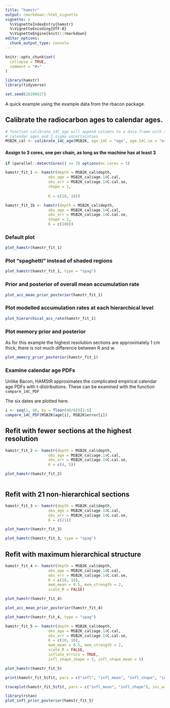 ```yaml
---
title: "hamstr"
output: rmarkdown::html_vignette
vignette: >
  %\VignetteIndexEntry{hamstr}
  %\VignetteEncoding{UTF-8}
  %\VignetteEngine{knitr::rmarkdown}
editor_options: 
  chunk_output_type: console
---
```


```r
knitr::opts_chunk$set(
  collapse = TRUE,
  comment = "#>"
)
```

```r
library(hamstr)
library(tidyverse)

set.seed(20200827)
```


A quick example using the example data from the rbacon package.


## Calibrate the radiocarbon ages to calendar ages.

```r
# function calibrate_14C_age will append columns to a data.frame with the 
# calendar ages and 1 sigma uncertainties
MSB2K_cal <- calibrate_14C_age(MSB2K, age.14C = "age", age.14C.se = "error")
```

#### Assign to 3 cores, one per chain, as long as the machine has at least 3

```r
if (parallel::detectCores() >= 3) options(mc.cores = 3)
```

```r
hamstr_fit_1 <- hamstr(depth = MSB2K_cal$depth,
                   obs_age = MSB2K_cal$age.14C.cal,
                   obs_err = MSB2K_cal$age.14C.cal.se,
                   shape = 1,
                  
                   K = c(10, 10))

hamstr_fit_1b <- hamstr(depth = MSB2K_cal$depth,
                   obs_age = MSB2K_cal$age.14C.cal,
                   obs_err = MSB2K_cal$age.14C.cal.se,
                   shape = 1,
                   K = c(100))
```


### Default plot

```r
plot_hamstr(hamstr_fit_1)
```

### Plot "spaghetti" instead of shaded regions

```r
plot_hamstr(hamstr_fit_1, type = "spag")
```

### Prior and posterior of overall mean accumulation rate

```r
plot_acc_mean_prior_posterior(hamstr_fit_1)
```

### Plot modelled accumulation rates at each hierarchical level

```r
plot_hierarchical_acc_rate(hamstr_fit_1)
```


### Plot memory prior and posterior

As for this example the highest resolution sections are approximately 1 cm thick, there is not much difference between R and w. 

```r
plot_memory_prior_posterior(hamstr_fit_1)
```


### Examine calendar age PDFs

Unlike Bacon, HAMStR approximates the complicated empirical calendar age PDFs with t-distributions. These can be examined with the function `compare_14C_PDF`

The six dates are plotted here.

```r
i <- seq(1, 40, by = floor(40/6))[1:6]
compare_14C_PDF(MSB2K$age[i], MSB2K$error[i])
```


## Refit with fewer sections at the highest resolution


```r
hamstr_fit_2 <- hamstr(depth = MSB2K_cal$depth,
                   obs_age = MSB2K_cal$age.14C.cal,
                   obs_err = MSB2K_cal$age.14C.cal.se,
                   K = c(4, 5))
```

```r
plot_hamstr(hamstr_fit_2)
```

```r

```


## Refit with 21 non-hierarchical sections

```r
hamstr_fit_3 <- hamstr(depth = MSB2K_cal$depth,
                   obs_age = MSB2K_cal$age.14C.cal,
                   obs_err = MSB2K_cal$age.14C.cal.se,
                   K = c(21))
```

```r
plot_hamstr(hamstr_fit_3)
```

```r
plot_hamstr(hamstr_fit_3, type = "spag")
```



## Refit with maximum hierarchical structure

```r
hamstr_fit_4 <- hamstr(depth = MSB2K_cal$depth,
                   obs_age = MSB2K_cal$age.14C.cal,
                   obs_err = MSB2K_cal$age.14C.cal.se,
                   K = c(10, 10),
                   mem_mean = 0.5, mem_strength = 2,
                   scale_R = FALSE)
```

```r
plot_hamstr(hamstr_fit_4)

plot_acc_mean_prior_posterior(hamstr_fit_4)
```

```r
plot_hamstr(hamstr_fit_4, type = "spag")
```


```r
hamstr_fit_5 <- hamstr(depth = MSB2K_cal$depth,
                   obs_age = MSB2K_cal$age.14C.cal,
                   obs_err = MSB2K_cal$age.14C.cal.se,
                   K = c(10, 10),
                   mem_mean = 0.5, mem_strength = 2,
                   scale_R = FALSE,
                   inflate_errors = TRUE,
                   infl_shape_shape = 3, infl_shape_mean = 5)

plot_hamstr(hamstr_fit_5)

print(hamstr_fit_5$fit, pars = c("infl", "infl_mean", "infl_shape", "infl_shape_1"))

traceplot(hamstr_fit_5$fit, pars = c("infl_mean", "infl_shape"), inc_warmup = T)

library(rstan)
plot_infl_prior_posterior(hamstr_fit_5)
```


```r

```

